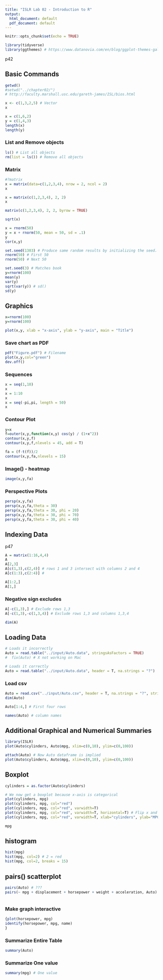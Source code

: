 ```yaml
---
title: "ISLR Lab 02 - Introduction to R"
output:
  html_document: default
  pdf_document: default
---
```


```r
knitr::opts_chunk$set(echo = TRUE)
```

```r
library(tidyverse)
library(ggthemes) # https://www.datanovia.com/en/blog/ggplot-themes-gallery/
```

p42

## Basic Commands

```r
getwd()
#setwd("../chapter02/")
# http://faculty.marshall.usc.edu/gareth-james/ISL/bios.html

x <- c(1,3,2,5) # Vector
x

x = c(1,6,2)
y = c(1,4,3)
length(x)
length(y)
```

### List and Remove objects
```r
ls() # List all objects
rm(list = ls()) # Remove all objects
```

### Matrix
```r
#?matrix
x = matrix(data=c(1,2,3,4), nrow = 2, ncol = 2)
x

x = matrix(c(1,2,3,4), 2, 2)
x

matrix(c(1,2,3,4), 2, 2, byrow = TRUE)
```

```r
sqrt(x)

x = rnorm(50)
y = x + rnorm(50, mean = 50, sd = .1)
y
cor(x,y)

set.seed(1303) # Produce same random results by initializing the seed.
rnorm(50) # First 50
rnorm(50) # Next 50
```

```r
set.seed(3) # Matches book
y=rnorm(100)
mean(y)
var(y)
sqrt(var(y)) # sd()
sd(y)
```



## Graphics
```r
x=rnorm(100)
y=rnorm(100)

plot(x,y, xlab = "x-axis", ylab = "y-axis", main = "Title")
```

### Save chart as PDF
```r
pdf("Figure.pdf") # Filename
plot(x,y,col="green")
dev.off()
```


### Sequences

```r
x = seq(1,10)
x
x = 1:10
x
x = seq(-pi,pi, length = 50)
x
```

### Contour Plot

```r
y=x
f=outer(x,y,function(x,y) cos(y) / (1+x^2))
contour(x,y,f)
contour(x,y,f,nlevels = 45, add = T)

fa = (f-t(f))/2
contour(x,y,fa,nlevels = 15)
```

### Image() - heatmap

```r
image(x,y,fa)
```

### Perspective Plots

```r
persp(x,y,fa)
persp(x,y,fa,theta = 30)
persp(x,y,fa,theta = 30, phi = 20)
persp(x,y,fa,theta = 30, phi = 70)
persp(x,y,fa,theta = 30, phi = 40)
```

## Indexing Data

p47

```r
A = matrix(1:16,4,4)
A
A[2,3]
A[c(1,3),c(2,4)] # rows 1 and 3 intersect with columns 2 and 4
A[c(1:3),c(2:4)] #

A[1:2,]
A[1,]
```

### Negative sign excludes

```r
A[-c(1,3),] # Exclude rows 1,3
A[-c(1,3),-c(1,3,4)] # Exclude rows 1,3 and columns 1,3,4

dim(A)
```

## Loading Data

```r
# Loads it incorrectly
Auto = read.table("../input/Auto.data", stringsAsFactors = TRUE)
#  fix(Auto) # X not working on Mac

# Loads it correctly
Auto = read.table("../input/Auto.data", header = T, na.strings = "?")

```

### Load csv

```r
Auto = read.csv("../input/Auto.csv", header = T, na.strings = "?", stringsAsFactors = TRUE)
dim(Auto)
```

```r
Auto[1:4,] # First four rows

names(Auto) # column names
```

## Additional Graphical and Numerical Summaries
```r
library(ISLR)
plot(Auto$cylinders, Auto$mpg, xlim=c(0,10), ylim=c(0,100))

attach(Auto) # Now Auto dataframe is implied
plot(Auto$cylinders, Auto$mpg, xlim=c(0,10), ylim=c(0,100))
```

## Boxplot

```r
cylinders = as.factor(Auto$cylinders)

# We now get a boxplot because x-axis is categorical
plot(cylinders, mpg)
plot(cylinders, mpg, col="red")
plot(cylinders, mpg, col="red", varwidth=T)
plot(cylinders, mpg, col="red", varwidth=T, horizontal=T) # Flip x and y axis
plot(cylinders, mpg, col="red", varwidth=T, xlab="cylinders", ylab="MPG") 
```

```r
mpg
```


## histogram
```r
hist(mpg)
hist(mpg, col=2) # 2 = red
hist(mpg, col=2, breaks = 15)
```
## pairs() scatterplot
```r
pairs(Auto) # ???
pairs(~ mpg + displacement + horsepower + weight + acceleration, Auto)
```

```r

```
### Make graph interactive
```r
{plot(horsepower, mpg)
identify(horsepower, mpg, name)
}
```
### Summarize Entire Table
```r
summary(Auto) 
```

### Summarize One value
```r
summary(mpg) # One value
```
